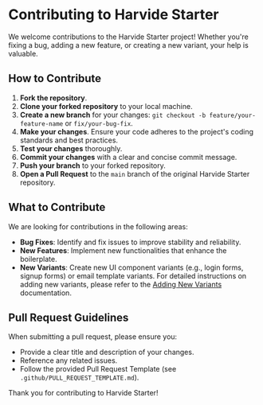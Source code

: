 # Contributing to Harvide Starter

We welcome contributions to the Harvide Starter project! Whether you're fixing a bug, adding a new feature, or creating a new variant, your help is valuable.

## How to Contribute

1.  **Fork the repository**.
2.  **Clone your forked repository** to your local machine.
3.  **Create a new branch** for your changes: `git checkout -b feature/your-feature-name` or `fix/your-bug-fix`.
4.  **Make your changes**. Ensure your code adheres to the project's coding standards and best practices.
5.  **Test your changes** thoroughly.
6.  **Commit your changes** with a clear and concise commit message.
7.  **Push your branch** to your forked repository.
8.  **Open a Pull Request** to the `main` branch of the original Harvide Starter repository.

## What to Contribute

We are looking for contributions in the following areas:

*   **Bug Fixes**: Identify and fix issues to improve stability and reliability.
*   **New Features**: Implement new functionalities that enhance the boilerplate.
*   **New Variants**: Create new UI component variants (e.g., login forms, signup forms) or email template variants. For detailed instructions on adding new variants, please refer to the [Adding New Variants](/adding-new-variants) documentation.

## Pull Request Guidelines

When submitting a pull request, please ensure you:

*   Provide a clear title and description of your changes.
*   Reference any related issues.
*   Follow the provided Pull Request Template (see `.github/PULL_REQUEST_TEMPLATE.md`).

Thank you for contributing to Harvide Starter!
